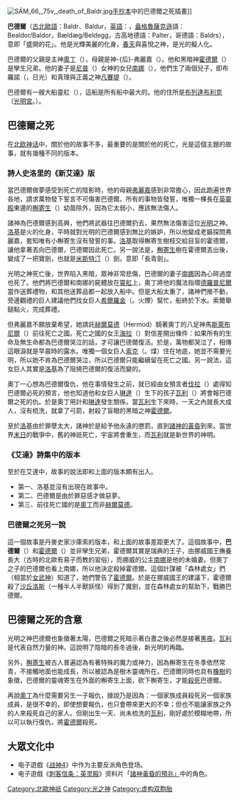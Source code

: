 {{Unreferenced|time=2021-04-09T06:16:54+00:00}}
[[File:SÁM_66,_75v,_death_of_Baldr.jpg|thumb]][[手抄本|手抄本]]中的巴德爾之死插畫]]

'''巴德爾'''（[[古北歐語|古北歐語]]：Baldr、Baldur，[[英語|英語]]：{{lang|en|Balder}}，[[盎格魯薩克遜|盎格魯薩克遜]]語：Bealdor/Baldor，Bældæg/Beldegg，古高地德語：Palter，哥德語：Baldrs），意即「盛開的花」。他是光輝美麗的化身，[[春天|春天]]與喜悅之神，是光的擬人化。

巴德爾的父親是主神[[奧丁|奧丁]]（{{lang|en|Odin}}），母親是神-{后}-弗麗嘉（{{lang|en|Frigg}}）。他和黑暗神[[霍德爾|霍德爾]]（{{lang|en|Hoder}}）是孿生兄弟。他的妻子是[[尼普|尼普]]（{{lang|en|Nip}}）女神的女兒[[南娜|南娜]]（{{lang|en|Nanna}}），他們生了兩個兒子，即布羅諾（{{lang|en|Brono}}，日光）和真理與正義之神[[凡賽堤|凡賽堤]]（{{lang|en|Forseti}}）。

巴德爾有一艘大船靈舡（{{lang||Hringhorni}}），這船是所有船中最大的。他的住所是[[布列達布利克|布列達布利克]]（[[光明宮|光明宮]]。{{lang|en|Breidablik}}）。

== 巴德爾之死 ==
在[[北欧神话|北欧神话]]中，關於他的故事不多，最重要的是關於他的死亡，光是這個主題的故事，就有幾種不同的版本。

=== 詩人史洛里的《新艾達》版 ===
當巴德爾做夢感受到死亡的陰影時，他的母親[[弗麗嘉|弗麗嘉]]感到非常擔心，因此跑遍世界各地，請求萬物發下誓言不可傷害巴德爾。所有的事物皆發誓，唯獨一棵長在[[英靈殿|英靈殿]]東邊的[[槲寄生|槲寄生]]（{{lang|en|mistletoe}}）幼苗除外，因為它太弱小，應該無法傷人。

諸神為巴德爾感到高興，他們將武器往巴德爾扔去，果然無法傷害這位[[光明|光明]]之神。[[洛基|洛基]]是火的化身，平時就對光明的巴德爾感到無比的嫉妒，所以他變成老嫗探問弗麗嘉，套知唯有小槲寄生沒有發誓的事。[[洛基|洛基]]取得槲寄生樹枝交給目盲的霍德爾，讓他拿著丟向巴德爾，巴德爾因此死亡。另一說法是，[[槲寄生|槲寄生]]樹在霍德爾丟出後，變成了一把寶劍，也就是[[米斯特汀|米斯特汀]]（{{lang|en|Mistilteinn}}）劍，意即「長青劍」。

光明之神死亡後，世界陷入黑暗，眾神非常悲傷，巴德爾的妻子[[南娜|南娜]]因為心碎過度也死了。他們將巴德爾和南娜的屍體放在[[靈舡|靈舡]]上，奧丁將他的魔法指環[[德羅普尼爾|德羅普尼爾]]當作送葬禮物，和其他送葬品都一起放入船中。但是大船太重了，諸神們推不動，旁邊觀禮的巨人建議他們找女巨人[[希爾羅金|希爾羅金]]（{{lang|en|Hyrrokin}}。火煙）幫忙，船終於下水。索爾舉鎚點火，完成葬禮。

但弗麗嘉不願放棄希望，她請託[[赫爾莫德|赫爾莫德]]（Hermod）騎著奧丁的八足神馬[[斯萊布尼爾|斯萊布尼爾]]（{{lang|en|Sleipnir}}）前往死亡之國。死亡之國的女王[[赫尔_(北欧神话)|海拉]]（{{lang|en|Hel}}）對信差開出條件：如果所有的生命及無生命都為巴德爾哭泣的話，才可讓巴德爾復活。於是，萬物都哭泣了，相傳這眼淚就是早晨時的露水。唯獨一個女巨人[[索克|索克]]（{{lang|en|Thokk}}。煤）住在地底，她並不需要光明，所以她不肯為巴德爾哭泣，所以巴德爾只能繼續留在死亡之國。另一說法，這女巨人其實是[[洛基|洛基]]為了阻撓巴德爾的復活而變的。

奧丁一心想為巴德爾復仇，他在事情發生之前，就已經由女預言者[[伐拉|伐拉]]（{{lang|en|Vala}}）處得知巴德爾必死的預言，他也知道他和女巨人[[琳達|琳達]]（{{lang|en|Rind}}）生下的孩子[[瓦利_(北歐神祇)|瓦利]]（{{lang|en|Vali}}）將會報巴德爾之死的仇。於是奧丁用計和[[琳達|琳達]]發生關係，當[[瓦利_(北歐神祇)|瓦利]]生下來時，一天之內就長大成人，沒有梳洗，就拿了弓箭，射殺了盲眼的黑暗之神[[霍德爾|霍德爾]]。

至於[[洛基|洛基]]由於罪孽太大，諸神於是給予他永遠的懲罰，直到[[諸神的黃昏|諸神的黃昏]]到來。當世界[[世界末日|末日]]的戰爭中，舊的神祇死亡，宇宙將會重生，而[[瓦利_(北歐神祇)|瓦利]]就是新世界的神明。

=== 《艾達》詩集中的版本 ===
至於在艾達中，故事的說法即和上面的版本頗有出入。

* 第一、洛基並沒有出現在故事中。
* 第二、巴德爾是由於罪惡感才做惡夢。
* 第三、前往死亡國的是[[奧丁|奧丁]]而非[[赫爾莫德|赫爾莫德]]。

=== 巴德爾之死另一說 ===
這一個故事是丹麥史家沙庫索的版本，和上面的故事差距更大了。這個故事中，'''巴德爾'''（{{lang|en|Balder}}）和[[霍德爾|霍德爾]]（{{lang|en|Hoder}}）並非孿生兄弟，霍德爾其實是瑞典的王子，由挪威國王撫養長大（古時的北歐有易子而教的習俗），而挪威的公主[[南娜|南娜]]是他的未婚妻。但奧丁之子的巴德爾也看上南娜，所以他決定殺掉霍德爾。這個計謀被「森林處女」們（相當於[[女武神|女武神]]）知道了，她們警告了[[霍德爾|霍德爾]]。於是在挪威國王的建議下，霍德爾殺了[[沙丘洛斯|沙丘洛斯]]（一種半人半獸妖怪）得到了魔劍，並在森林處女的幫助下，戰勝巴德爾。

== 巴德爾之死的含意 ==
光明之神巴德爾也象徵著太陽，巴德爾之死暗示著白晝之後必然是接著[[晚上|黑夜]]。[[瓦利_(北歐神祇)|瓦利]]是代表自然力量的神。這說明了陰暗的長冬過後，新光明的再臨。

另外，[[槲寄生|槲寄生]]被古人普遍認為有著特殊的魔力或神力，因為槲寄生在冬季依然常青，不接觸地面也能成長，所以被認為是樹木靈魂所在。巴德爾同時也具有[[橡樹|橡樹]]的象徵，巴德爾的靈魂寄生在外面的槲寄生上面，砍下槲寄生，才能[[杀人|殺死]]巴德爾。

再說[[奧丁|奧丁]]為什麼需要另生一子報仇，據說乃是因為：一個家族成員殺死另一個家族成員，是很不幸的，即使想要報仇，也只會帶來更大的不幸；但也不能讓家族之外的人來殺死自己的家人。但剛出生一天、尚未梳洗的[[瓦利_(北歐神祇)|瓦利]]，剛好處於模糊地帶，所以可以執行復仇，將[[霍德爾|霍德爾]]殺死。

== 大眾文化中 ==

* 电子遊戲《[[戰神_(2018年遊戲)|战神4]]》中作为主要反派角色登场。
* 电子遊戲《[[刺客信条：英灵殿|刺客信条：英灵殿]]》资料片「[[諸神的黃昏|諸神黃昏的預兆」]]中的角色。
{{北歐神話}}

{{Authority control}}
{{DEFAULTSORT:Baldr}}
[[Category:北歐神祇|Category:北歐神祇]]
[[Category:光之神|Category:光之神]]
[[Category:虚构双胞胎|Category:虚构双胞胎]]